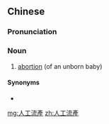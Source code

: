 {{also|人工流产}}
==Chinese==
{{zh-forms|s=人工流产|type=22}}
{{wikipedia|lang=zh}}

===Pronunciation===
{{zh-pron
|m=réngōng liúchǎn
|c=jan4 gung1 lau4 caan2
|cat=n
}}

===Noun===
{{zh-noun}}

# [[abortion]] (of an unborn baby)

====Synonyms====
* {{zh-l|人流}}

[[mg:人工流產]]
[[zh:人工流產]]